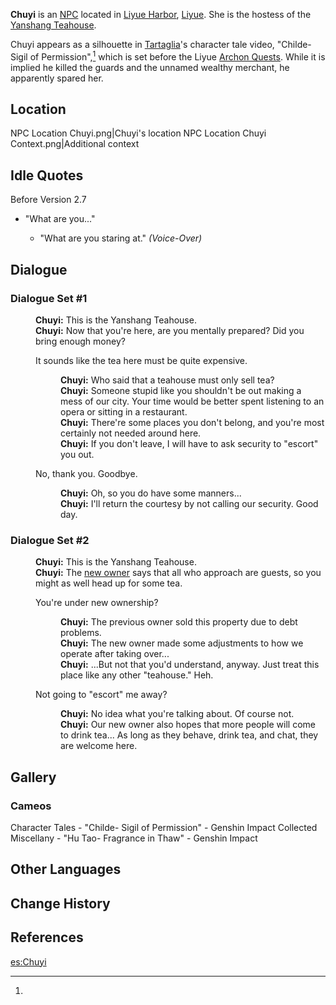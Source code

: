 {{Character Infobox
|image            = NPC Chuyi.png
|type             = NPC
|region           = Liyue
|affiliation      = Yanshang Teahouse
|title            = Hostess, Yanshang Teahouse
|voiceCN          = (贺若帆)<ref name="childe pv">Official Genshin Impact Chinese Website: [https://ys.mihoyo.com/main/news/detail/11511 《原神》新角色「公子」预告PV-「百无禁忌」]</ref>
|voiceJP          = [http://amuleto.jp/talents/kosakahonoka.html Honoka Kosaka (小坂ほのか)]<ref>Amuleto: [http://amuleto.jp/talents/kosakahonoka.html JP VA's Profile]</ref>
|voiceKR          = {{w|ko:강시현|Kang Si-hyeon (강시현)}}<ref>Twitter: [https://twitter.com/kkangchoding/status/1346481762000543752 KR VA Self Announcement]</ref>
}}
'''Chuyi''' is an [[NPC]] located in [[Liyue Harbor]], [[Liyue]]. She is the hostess of the [[Yanshang Teahouse]].

Chuyi appears as a silhouette in [[Tartaglia]]'s character tale video, "Childe- Sigil of Permission",<ref name="childe pv" /> which is set before the Liyue [[Archon Quests]]. While it is implied he killed the guards and the unnamed wealthy merchant, he apparently spared her.

==Location==
<gallery hideaddbutton="true" captionalign="center">
NPC Location Chuyi.png|Chuyi's location
NPC Location Chuyi Context.png|Additional context
</gallery>
<!--
==Profile==
''(To be added.)''

===Personality===
''(To be added.)''

===Appearance===
''(To be added.)''
-->
==Idle Quotes==
;Before Version 2.7
* "What are you..."
** {{A|VO Chuyi 01.ogg}} "What are you staring at." ''(Voice-Over)''

==Dialogue==
===Dialogue Set #1===
{{Dialogue start}}
:'''Chuyi:''' This is the Yanshang Teahouse.
:'''Chuyi:''' Now that you're here, are you mentally prepared? Did you bring enough money?
:{{DIcon}} It sounds like the tea here must be quite expensive.
::'''Chuyi:''' Who said that a teahouse must only sell tea?
::'''Chuyi:''' Someone stupid like you shouldn't be out making a mess of our city. Your time would be better spent listening to an opera or sitting in a restaurant.
::'''Chuyi:''' There're some places you don't belong, and you're most certainly not needed around here.
::'''Chuyi:''' If you don't leave, I will have to ask security to "escort" you out.
:{{DIcon}} No, thank you. Goodbye.
::'''Chuyi:''' Oh, so you do have some manners...
::'''Chuyi:''' I'll return the courtesy by not calling our security. Good day.
{{Dialogue end}}

===Dialogue Set #2===
{{Dialogue start}}
:{{Verify|Unlock conditon}}
:'''Chuyi:''' This is the Yanshang Teahouse.
:'''Chuyi:''' The [[Yelan|new owner]] says that all who approach are guests, so you might as well head up for some tea.
:{{DIcon}} You're under new ownership?
::'''Chuyi:''' The previous owner sold this property due to debt problems.
::'''Chuyi:''' The new owner made some adjustments to how we operate after taking over...
::'''Chuyi:''' ...But not that you'd understand, anyway. Just treat this place like any other "teahouse." Heh.
:{{DIcon}} Not going to "escort" me away?
::'''Chuyi:''' No idea what you're talking about. Of course not.
::'''Chuyi:''' Our new owner also hopes that more people will come to drink tea... As long as they behave, drink tea, and chat, they are welcome here.
{{Dialogue end}}
<!--==Trivia==-->

==Gallery==
===Cameos===
<gallery hideaddbutton="true" captionalign="center">
Character Tales - "Childe- Sigil of Permission" - Genshin Impact
Collected Miscellany - "Hu Tao- Fragrance in Thaw" - Genshin Impact
</gallery>

==Other Languages==
{{Other Languages|default_hidden = 1
|en      = Chuyi
|zhs     = 楚仪
|zhs_rm  = Chǔyí
|zht     = 楚儀
|zht_rm  = Chǔyí
|ja      = 楚儀
|ja_rm   = Sogi{{Assumed}}
|ko      = {{tt|초의|楚儀}}
|ko_rm   = Cho-ui
|es      = Chuyi
|fr      = Chuyi
|ru      = Чу И
|th      = Chuyi
|vi      = Chuyi
|de      = Chuyi
|id      = Chuyi
|pt      = Chuyi
}}

==Change History==
{{Change History|1.0}}

==References==
{{Reflist}}

[[es:Chuyi]]